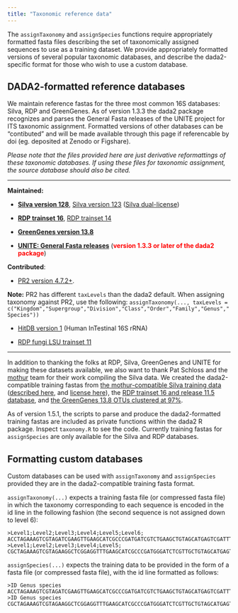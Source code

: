 ```yaml
---
title: "Taxonomic reference data"
---
```


The `assignTaxonomy` and `assignSpecies` functions require appropriately formatted fasta files describing the set of taxonomically assigned sequences to use as a training dataset. We provide appropriately formatted versions of several popular taxonomic databases, and describe the dada2-specific format for those who wish to use a custom database.

## DADA2-formatted reference databases

We maintain reference fastas for the three most common 16S databases: Silva, RDP and GreenGenes. As of version 1.3.3 the dada2 package recognizes and parses the General Fasta releases of the UNITE project for ITS taxonomic assignment. Formatted versions of other databases can be "contibuted" and will be made available through this page if referencable by doi (eg. deposited at Zenodo or Figshare). 

*Please note that the files provided here are just derivative reformattings of these taxonomic databases. If using these files for taxonomic assignment, the source database should also be cited.*

--------------------------

**Maintained:**

* **[Silva version 128](https://doi.org/10.5281/zenodo.801831)**,  [Silva version 123](http://dx.doi.org/10.5281/zenodo.158958)  ([Silva dual-license](https://www.arb-silva.de/silva-license-information/))

* **[RDP trainset 16](https://doi.org/10.5281/zenodo.801827)**, [RDP trainset 14](http://dx.doi.org/10.5281/zenodo.158955)

* **[GreenGenes version 13.8](http://dx.doi.org/10.5281/zenodo.158955)**

* **[UNITE: General Fasta releases](https://unite.ut.ee/repository.php)** (**<span style="color:red">version 1.3.3 or later of the dada2 package</span>**)

**Contributed**:

* [PR2 version 4.7.2+](https://github.com/vaulot/pr2_database/releases). 

**Note:** PR2 has different `taxLevels` than the dada2 default. When assigning taxonomy against PR2, use the following: `assignTaxonomy(..., taxLevels = c("Kingdom","Supergroup","Division","Class","Order","Family","Genus","Species"))`

* [HitDB version 1](http://doi.org/10.5281/zenodo.159205) (Human InTestinal 16S rRNA)

* [RDP fungi LSU trainset 11](https://doi.org/10.5281/zenodo.835612)

--------------------------

In addition to thanking the folks at RDP, Silva, GreenGenes and UNITE for making these datasets available, we also want to thank Pat Schloss and the [mothur](http://www.mothur.org) team for their work compiling the Silva data. We created the dada2-compatible training fastas from [the mothur-compatible Silva training data](http://www.mothur.org/wiki/Silva_reference_files) ([described here](http://blog.mothur.org/2017/03/22/SILVA-v128-reference-files/), and [license here](https://www.arb-silva.de/silva-license-information/)), the [RDP trainset 16 and release 11.5 database](http://rdp.cme.msu.edu/misc/resources.jsp), and [the GreenGenes 13.8 OTUs clustered at 97\%](ftp://greengenes.microbio.me/greengenes_release/gg_13_8_otus/).

As of version 1.5.1, the scripts to parse and produce the dada2-formatted training fastas are included as private functions within the dada2 R package. Inspect `taxonomy.R` to see the code. Currently training fastas for `assignSpecies` are only available for the Silva and RDP databases. 

## Formatting custom databases

Custom databases can be used with `assignTaxonomy` and `assignSpecies` provided they are in the dada2-compatible training fasta format.

`assignTaxonomy(...)` expects a training fasta file (or compressed fasta file) in which the taxonomy corresponding to each sequence is encoded in the id line in the following fashion (the second sequence is not assigned down to level 6):

```
>Level1;Level2;Level3;Level4;Level5;Level6;
ACCTAGAAAGTCGTAGATCGAAGTTGAAGCATCGCCCGATGATCGTCTGAAGCTGTAGCATGAGTCGATTTTCACATTCAGGGATACCATAGGATAC
>Level1;Level2;Level3;Level4;Level5;
CGCTAGAAAGTCGTAGAAGGCTCGGAGGTTTGAAGCATCGCCCGATGGGATCTCGTTGCTGTAGCATGAGTACGGACATTCAGGGATCATAGGATAC
```

`assignSpecies(...)` expects the training data to be provided in the form of a fasta file (or compressed fasta file), with the id line formatted as follows:

```
>ID Genus species
ACCTAGAAAGTCGTAGATCGAAGTTGAAGCATCGCCCGATGATCGTCTGAAGCTGTAGCATGAGTCGATTTTCACATTCAGGGATACCATAGGATAC
>ID Genus species
CGCTAGAAAGTCGTAGAAGGCTCGGAGGTTTGAAGCATCGCCCGATGGGATCTCGTTGCTGTAGCATGAGTACGGACATTCAGGGATCATAGGATAC
```
